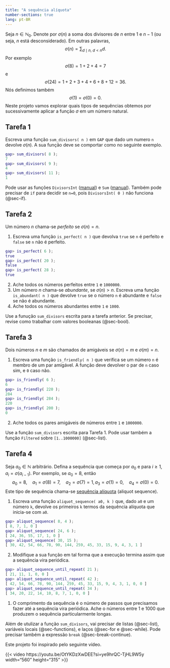 ```yaml
---
title: "A sequência alíquota"
number-sections: true
lang: pt-BR
---
```


<div class="problem">
Seja $n\in\mathbb N_0$. Denote por $\sigma(n)$ a soma dos divisores de $n$ entre $1$ e $n-1$ (ou seja, $n$ está desconsiderado). Em outras palavras, 
$$
\sigma(n)=\sum_{d\mid n,\ d<n}d.
$$
Por exemplo
$$
\sigma(8)=1+2+4=7
$$
e 
$$
\sigma(24)=1+2+3+4+6+8+12=36.
$$
Nós definimos também 
$$
\sigma(1)=\sigma(0)=0.
$$
Neste projeto vamos explorar quais tipos de sequências obtemos por sucessivamente aplicar a função $\sigma$ em um número natural.
</div>

## Tarefa 1

<div class="subproblem">
Escreva uma função `sum_divisors( n )` em `GAP` que dado um numero `n` devolve $\sigma(n)$.  A sua função deve se comportar como no seguinte exemplo.
```matlab
gap> sum_divisors( 8 );
7
gap> sum_divisors( 9 );
4
gap> sum_divisors( 11 );
1
```
</div>


<div class="hint">
Pode usar as funções `DivisorsInt` ([manual](https://docs.gap-system.org/doc/ref/chap14.html#X809E0E1B83AF7695)) e `Sum` ([manual](https://docs.gap-system.org/doc/ref/chap14.html#X809E0E1B83AF7695)). Também pode precisar de `if` para decidir se `n=0`, pois `DivisorsInt( 0 )` não funciona (@sec-if). 
</div> 

## Tarefa 2 

<div class="subproblem">
Um número $n$ chama-se *perfeito* se $\sigma(n)=n$. 

1. Escreva uma função `is_perfect( n )` que devolva `true` se `n` é perfeito e `false` se `n` não é perfeito. 
```matlab
gap> is_perfect( 6 );
true
gap> is_perfect( 20 );
false
gap> is_perfect( 28 );
true
```
2. Ache todos os números perfeitos entre `1` e `1000000`.
3. Um número $n$ chama-se *abundante*, se $\sigma(n)>n$. Escreva uma função `is_abundant( n )` que devolve `true` se o número `n` é  abundante e `false` se não é abundante. 
4. Ache todos os números abundantes entre `1` e `1000`.
</div>

<div class="hint">
Use a funução `sum_divisors` escrita para a tarefa anterior. Se precisar, revise como trabalhar com valores booleanas (@sec-bool).
</div>


## Tarefa 3

<div class="subproblem">
Dois números $n$ e $m$ são chamados de amigáveis se $\sigma(n)=m$ e $\sigma(m)=n$. 

1. Escreva uma função `is_friendly( n )` que verifica se um número `n` é membro de um par amigável. A função deve devolver o par de `n` caso sim, e `0` caso não. 
```matlab
gap> is_friendly( 6 );
6
gap> is_friendly( 220 );
284
gap> is_friendly( 284 );
220
gap> is_friendly( 200 );
0
```
2. Ache todos os pares amigáveis de números entre `1` e `1000000`. 
</div>

<div class="hint">
Use a função `sum_divisors` escrita para Tarefa 1. Pode usar também a função `Filtered` sobre `[1..1000000]` 
(@sec-list).
</div>

<!--
is_friendly := function( n )
    local n1;
    n1 := sigma( n );
    return n <> n1 and sigma( n1 ) = n;
end;
-->

## Tarefa 4

<div class="subproblem">
Seja $a_0\in\mathbb N$ arbitrário. Defina a sequência que começa por $a_0$ e para $i\geq 1$, $a_i=\sigma(a_{i-1})$. Por exemplo, se $a_0=8$, então 
$$
a_0=8,\quad a_1=\sigma(8)=7,\quad a_2=\sigma(7)=1, a_3=\sigma(1)=0, \quad a_4=\sigma(0)=0.
$$
Este tipo de sequência chama-se [sequência alíquota](https://en.wikipedia.org/wiki/Aliquot_sequence) (aliquot sequence).

1. Escreva uma função `aliquot_sequence( a0, k )` que, dado `a0` e um número `k`, devolve os primeiros `k` termos da sequência alíquota que inicia-se com `a0`. 
```matlab
gap> aliquot_sequence( 8, 4 );
[ 8, 7, 1, 0 ]
gap> aliquot_sequence( 24, 6 );
[ 24, 36, 55, 17, 1, 0 ]
gap> aliquot_sequence( 30, 15 );
[ 30, 42, 54, 66, 78, 90, 144, 259, 45, 33, 15, 9, 4, 3, 1 ]
```

2. Modifique a sua função em tal forma que a execução termina assim que a sequẽncia vira periódica. 
```matlab
gap> aliquot_sequence_until_repeat( 21 );
[ 21, 11, 1, 0, 0 ]
gap> aliquot_sequence_until_repeat( 42 );
[ 42, 54, 66, 78, 90, 144, 259, 45, 33, 15, 9, 4, 3, 1, 0, 0 ]
gap> aliquot_sequence_until_repeat( 34 );
[ 34, 20, 22, 14, 10, 8, 7, 1, 0, 0 ]
```

1. O comprimento da sequência é o número de passos que precisamos fazer até a sequência vira periódica. Ache o números entre $1$ e $1000$ que produzem o sequência particularmente longas. 
</div>
<div class="hint">
Além de utulizar a função `sum_divisors`, vai precisar de listas (@sec-list), variáveis locais (@sec-functions), e laços (@sec-for e @sec-while). Pode precisar também a expressão `break` (@sec-break-continue).
</div>

Este projeto foi inspirado pelo seguinte vídeo.

{{< video https://youtu.be/OtYKDzXwDEE?si=ye9hrQC-TjHL9W5y width="560" height="315" >}}

<!--
aliquot_sequence := function( a0, k )
    local i, seq;
    seq := [a0];
    for i in [1..k-1] do
        Add( seq, sum_divisors( seq[i] ));
    od;
    return seq;
end;


aliquot_sequence_until_repeat := function( a0 )
    local i, seq, next_term;
    seq := [a0];
    i := 1;
    while true do
        next_term := sum_divisors( seq[i] );
        if next_term in seq then
            Add( seq, next_term );
            break;
        fi;
        Add( seq, next_term );
        i := i + 1;
    od;
    return seq;
end;

-->


